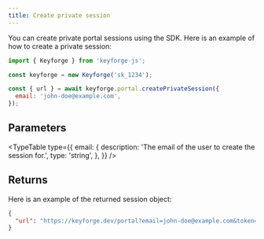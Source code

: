 ```yaml
---
title: Create private session
---
```


You can create private portal sessions using the SDK. Here is an example of how to create a private session:

```js
import { Keyforge } from 'keyforge-js';

const keyforge = new Keyforge('sk_1234');

const { url } = await keyforge.portal.createPrivateSession({
  email: 'john-doe@example.com',
});
```

## Parameters

<TypeTable
  type={{
    email: {
      description: 'The email of the user to create the session for.',
      type: 'string',
    },
  }}
/>

## Returns

Here is an example of the returned session object:

```json
{
  "url": "https://keyforge.dev/portal?email=john-doe@example.com&token=7dbaeb4d-aeb9-4a7b-ad36-e4f881abdab3"
}
```
